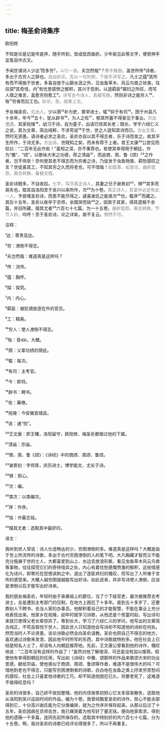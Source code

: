 ```yaml
---
---
---
```

title: 梅圣俞诗集序
---




欧阳修





不知是论是记是传是序，随手所到，皆成低昂曲折。少年偷见此等文字，便思伸手泚笔自作古文。





予闻世谓诗人少达¹而多穷²，<font color=gray font-size=0.8rem>斗引一语。</font>夫岂然哉³？<font color=gray font-size=0.8rem>劈手推倒。</font>盖世所传⁴诗者，多出于古穷人之辞也。<font color=gray font-size=0.8rem>自出妙论。先以一句判倒，下接手详写之。</font>凡士之蕴⁵其所有而不得施于世者，多喜自放于山巅水涯之外，见虫鱼草木、风云鸟兽之状类，往往探⁶其奇怪，内⁷有忧思感愤之郁积，其兴于怨刺，以道羁臣⁸寡妇之所叹，而写人情之难言，盖愈穷则愈工⁹。<font color=gray font-size=0.8rem>详写古今诗人，真被写绝。</font>然则非诗之能穷人¹⁰，殆¹¹穷者而后工也。<font color=gray font-size=0.8rem>妙论，至。结束上文。</font>

予友梅圣俞，<font color=gray font-size=0.8rem>先出人。</font>少以荫¹²补为吏，累举进士，辄¹³抑于有司¹⁴。困于州县凡十余年，年今¹⁵五十，犹从辟书¹⁶，为人之佐¹⁷，郁其所蓄不得奋见于事业。<font color=gray font-size=0.8rem>次出遭遇。</font>其家宛陵¹⁸，幼习于诗，自为童子，出语已惊其长老；既长，学乎六经仁义之说，其为文章，简古纯粹，不求苟说¹⁹于世，世之人徒知其诗而已。<font color=gray font-size=0.8rem>次出文章。</font>然时无贤愚，语诗者必求之圣俞。圣俞亦自以其不得志者，乐于诗而发之。故其平生所作，于诗尤多。<font color=gray font-size=0.8rem>方出诗。</font>世既知之矣，而未有荐于上者。昔王文康²⁰公尝见而叹曰：“二百年无此作矣！”虽知之深，亦不果荐也。若使其幸得用于朝廷，作为“雅”、“颂”，以歌咏大宋之功德，荐之清庙²¹，而追商、周、鲁《颂》²²之作者，岂不伟欤！奈何使其老不得志而为穷者之诗，乃徒发于虫鱼物类、羁愁感叹之言？世徒喜其工，不知其穷之久而将老也，可不惜哉！<font color=gray font-size=0.8rem>如叙事，如发论，曲折低昂，离合转换，备极文情。</font>

圣俞诗既多，不自收拾。<font color=gray font-size=0.8rem>七字，写尽真正诗人。</font>其妻之兄子谢景初²³，惧²⁴其多而易失也，取其自洛阳至于吴兴以来所作，次²⁵为十卷。<font color=gray font-size=0.8rem>真正诗人，其室中必定有此一人。</font>予尝嗜圣俞诗，而患不能尽得之，遽喜谢氏之能类次²⁶也，辄序²⁷而藏之。其后十五年，圣俞以疾卒于京师，余既哭而铭²⁸之，因索于其家，得其遗稿千余篇，并旧所藏，掇其尤者²⁹六百七十七篇，为一十五卷。<font color=gray font-size=0.8rem>曲折低昂，离合转换，节节入妙。</font>呜呼！吾于圣俞诗，论之详矣，故不复云。<font color=gray font-size=0.8rem>惘然不尽。</font>

注释：

¹达：尊贵显达。

²穷：潦倒不得志。

³夫岂然哉：难道真是这样吗？

⁴传：流传。

⁵蕴：胸怀。

⁶探：探究。

⁷内：内心。

⁸羁臣：被贬谪放逐在外的官员。

⁹工：精美。

¹⁰穷人：使人潦倒不得志。

¹¹殆：音dài，大概。

¹²荫：父辈功绩的荫庇。

¹³辄：每次。

¹⁴有司：主考官。

¹⁵今：即将。

¹⁶辟书：聘书。

¹⁷佐：幕僚。

¹⁸宛陵：今安徽宣城县。

¹⁹说：通“悦”。

²⁰王文康：即王曙，洛阳留守，欧阳修、梅圣俞都做过他的下属。

²¹清庙：宗庙。

²²商、周、鲁《颂》：《诗经》中的商颂、周颂、鲁颂。

²³谢景初：字师厚，庆历进士，博学能文，尤长于诗。

²⁴惧：担心。

²⁵次：编。

²⁶类次：以类编次。

²⁷序：作序。

²⁸铭：作墓志铭。

²⁹掇其尤者：选取其中最好的。

译文：

我听到世人常说：诗人仕途畅达的少，穷困潦倒的多。难道真是这样吗？大概是由于世上所流传的诗歌，多出于古代穷困潦倒的人的笔下吧。大凡胸藏才智而又不能充分施展于世的士人，大都喜爱到山上、水边去放浪形骸，看见虫鱼草木风云鸟兽等事物，往往探究它们的奇特怪异之处，内心有着忧愁感慨愤激的郁积，这些情感化为诗兴，即寄托在怨恨讽刺之中，道出了逐臣弃妇的慨叹，而写出了人所难于言传的感受来。大概人越穷困就越能写出好诗。如此说来，并非写诗使人潦倒，应该是潦倒以后才能写出好诗来。

我的朋友梅圣俞，年轻时由于承袭祖上的爵位，当了个下级官吏，屡次被推荐去考进士，总是遭到主考部门的压制，在地方上困厄了十多年。直到五十多岁了，还要靠别人下聘书，去当人家的办事员。他郁积着自己的才能智慧，不能在事业上充分地表现出来。他家乡在宛陵，幼年时就学习诗歌，从他还是个孩童时起，写出诗句来就已使得父老长辈惊异了。等到长大，学习了六经仁义的学问，他写出的文章简古纯正，不苟且取悦于世人，因此世人只知道他会写诗却不知道他的诗妙在何处。然而当时人不论贤愚，谈论诗歌必然会向圣俞请教。圣俞也把自己不得志的地方，喜欢通过诗歌来发泄，因此他平时所写的东西，其中诗歌就特别多。他在社会上已经是知名人士了，却没有人向朝廷推荐他。先前，王文康公曾看到他的诗作，慨叹地说：“二百年没有这样的作品了！”虽然对他了解很深，可还是没有加以推荐。假使他有幸得到朝廷的任用，写出如《诗经》中雅、颂那样的作品来歌颂大宋的功业恩德，献给宗庙，使他类似于商颂、周颂、鲁颂等作者，难道不是很伟大的吗？可惜他到老也不得志，只能写穷困潦倒者的诗歌，白白地在虫鱼之类上抒发穷苦愁闷的感叹。社会上只喜爱他诗歌的工巧，却不知道他困厄已久，将要老死了，这难道不值得叹息吗？

圣俞的诗很多，自己却不收拾整理。他的内侄谢景初担心它太多容易散失，选取他从洛阳到吴兴这段时间的作品，编为十卷。我曾经酷爱圣俞的诗作，担心不能全部得到它，十分高兴谢氏能为它分类编排，就为之作序并保存起来。从那以后过了十五年，圣俞因病在京师去世，我已痛哭着为他写好了墓志铭，便向他家索求，得到他的遗稿一千多篇，连同先前所保存的，选取其中特别好的共六百七十七篇，分为十五卷。啊，我对圣俞的诗歌已经评论得很多了，所以不再重复。